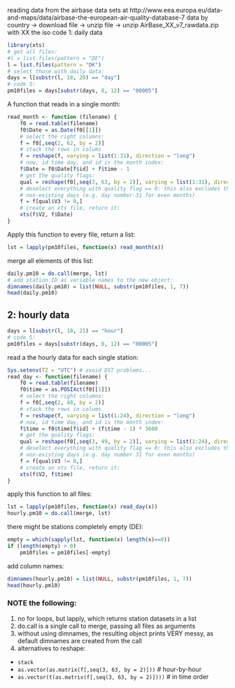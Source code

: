 reading data from the airbase data sets at
http://www.eea.europa.eu/data-and-maps/data/airbase-the-european-air-quality-database-7
data by country -> download file -> unzip file -> unzip AirBase_XX_v7_rawdata.zip with XX
the iso code
1: daily data
```r
library(xts)
# get all files:
#l = list.files(pattern = "DE")
l = list.files(pattern = "DK")
# select those with daily data:
days = l[substr(l, 18, 20) == "day"]
# code 5:
pm10files = days[substr(days, 8, 12) == "00005"]
```

A function that reads in a single month:
```r
read_month <- function (filename) {
	f0 = read.table(filename)
	f0$Date = as.Date(f0[[1]])
	# select the right columns:
	f = f0[,seq(2, 62, by = 2)]
	# stack the rows in colums
	f = reshape(f, varying = list(1:31), direction = "long")
	# now, id time day, and id is the month index:
	f$Date = f0$Date[f$id] + f$time - 1
	# get the quality flags:
	qual = reshape(f0[,seq(3, 63, by = 2)], varying = list(1:31), direction = "long")
	# deselect everything with quality flag == 0: this also excludes the 
	# non-existing days (e.g. day number 31 for even months)
	f = f[qual$V3 != 0,]
	# create an xts file, return it:
	xts(f$V2, f$Date) 
}
```
Apply this function to every file, return a list:
```r
lst = lapply(pm10files, function(x) read_month(x))
```
merge all elements of this list:
```r
daily.pm10 = do.call(merge, lst)
# add station ID as variable names to the new object:
dimnames(daily.pm10) = list(NULL, substr(pm10files, 1, 7))
head(daily.pm10)
```

## 2: hourly data

```r
days = l[substr(l, 18, 21) == "hour"]
# code 5:
pm10files = days[substr(days, 8, 12) == "00005"]
```

read a the hourly data for each single station:
```r
Sys.setenv(TZ = "UTC") # avoid DST problems...
read_day <- function(filename) {
	f0 = read.table(filename)
	f0$time = as.POSIXct(f0[[1]])
	# select the right columns:
	f = f0[,seq(2, 48, by = 2)]
	# stack the rows in colums
	f = reshape(f, varying = list(1:24), direction = "long")
	# now, id time day, and id is the month index:
	f$time = f0$time[f$id] + (f$time - 1) * 3600
	# get the quality flags:
	qual = reshape(f0[,seq(3, 49, by = 2)], varying = list(1:24), direction = "long")
	# deselect everything with quality flag == 0: this also excludes the 
	# non-existing days (e.g. day number 31 for even months)
	f = f[qual$V3 != 0,]
	# create an xts file, return it:
	xts(f$V2, f$time) 
}
```
apply this function to all files:
```r
lst = lapply(pm10files, function(x) read_day(x))
hourly.pm10 = do.call(merge, lst)
```
there might be stations completely empty (DE):
```r
empty = which(sapply(lst, function(x) length(x)==0))
if (length(empty) > 0)
    pm10files = pm10files[-empty]
```
add column names:
```r
dimnames(hourly.pm10) = list(NULL, substr(pm10files, 1, 7))
head(hourly.pm10)
```

### NOTE the following:
1. no for loops, but lapply, which returns station datasets in a list
2. do.call is a single call to merge, passing all files as arguments
3. without using dimnames, the resulting object prints VERY messy, as default dimnames are created from the call
4. alternatives to reshape: 
  - `stack`
  - `as.vector(as.matrix(f[,seq(3, 63, by = 2)]))`    # hour-by-hour
  - `as.vector(t(as.matrix(f[,seq(3, 63, by = 2)])))` # in time order
